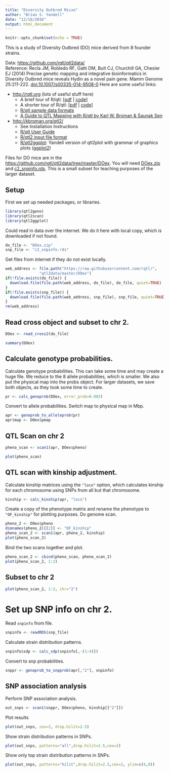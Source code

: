```yaml
---
title: "Diversity Outbred Micxe"
author: "Brian S. Yandell"
date: "12/16/2016"
output: html_document
---
```


```r
knitr::opts_chunk$set(echo = TRUE)
```

This is a study of Diversity Outbred (DO) mice derived from 8 founder strains.

Data: <https://github.com/rqtl/qtl2data/>  
Reference: Recla JM, Robledo RF, Gatti DM, Bult CJ, Churchill GA, Chesler EJ (2014) Precise genetic mapping and integrative bioinformatics in Diversity Outbred mice reveals Hydin as a novel pain gene. Mamm Genome 25:211-222. [doi:10.1007/s00335-014-9508-0](http://dx.doi.org/10.1007/s00335-014-9508-0)
Here are some useful links:

- <http://rqtl.org> (lots of useful stuff here)
    + A brief tour of R/qtl: [[pdf](http://rqtl.org/tutorials/rqtltour.pdf) | [code](http://rqtl.org/tutorials/rqtltour.R)]
    + A shorter tour of R/qtl: [[pdf](http://rqtl.org/tutorials/rqtltour2.pdf) | [code](http://rqtl.org/tutorials/rqtltour2.R)]
    + [R/qtl sample data formats](http://rqtl.org/sampledata/)
    + [A Guide to QTL Mapping with R/qtl by Karl W. Broman & Śaunak Sen](http://www.rqtl.org/book/)
- <http://kbroman.org/qtl2/>
    + See Installation Instructions
    + [R/qtl User Guide](http://kbroman.org/qtl2/assets/vignettes/user_guide.html)
    + [R/qtl2 input file format](http://kbroman.org/qtl2/assets/vignettes/input_files.html)
    + [R/qtl2ggplot](https://github.com/byandell/qtl2ggplot): Yandell version of qtl2plot with grammar of graphics plots ([ggplot2](http://ggplot2.org))

Files for DO mice are in the <https://github.com/rqtl/qtl2data/tree/master/DOex>.
You will need [DOex.zip](https://github.com/rqtl/qtl2data/blob/master/DOex/DOex.zip) and [c2_snpinfo.rds](https://github.com/rqtl/qtl2data/blob/master/DOex/c2_snpinfo.rds). This is a small subset for teaching purposes of the larger dataset.

## Setup

First we set up needed packages, or libraries.

```r
library(qtl2geno)
library(qtl2scan)
library(qtl2ggplot)
```

Could read in data over the internet. We do it here with local copy,
which is downloaded if not found.

```r
do_file <- "DOex.zip"
snp_file <- "c2_snpinfo.rds"
```

Get files from internet if they do not exist locally.

```r
web_address <- file.path("https://raw.githubusercontent.com/rqtl/",
               "qtl2data/master/DOex")
if(!file.exists(do_file)) {
  download.file(file.path(web_address, do_file), do_file, quiet=TRUE)
}
if(!file.exists(snp_file)) {
  download.file(file.path(web_address, snp_file), snp_file, quiet=TRUE)
}
rm(web_address)
```

## Read cross object and subset to chr 2.

```r
DOex <- read_cross2(do_file)
```

```r
summary(DOex)
```

## Calculate genotype probabilities.

Calculate genotype probabilities. This can take some time and may create a huge file.
We reduce to the 8 allele probabilities, which is smaller.
We also put the physical map into the probs object.
For larger datasets, we save both objects, as they took some time to create.

```r
pr <- calc_genoprob(DOex, error_prob=0.002)
```

Convert to allele probabilities.
Switch map to physical map in Mbp.

```r
apr <- genoprob_to_alleleprob(pr)
apr$map <- DOex$pmap
```

## QTL Scan on chr 2

```r
pheno_scan <- scan1(apr, DOex$pheno)
```

```r
plot(pheno_scan)
```

## QTL scan with kinship adjustment.

Calculate kinship matrices using the `"loco"` option, which calculates kinship for each chromosome using SNPs from all but that chromosome.

```r
kinship <- calc_kinship(apr, "loco")
```

Create a copy of the phenotype matrix and rename the phenotype to `"OF_kinship"`
for plotting purposes. Do genome scan.

```r
pheno_2 <- DOex$pheno
dimnames(pheno_2)[[2]] <- "OF_kinship"
pheno_scan_2 <- scan1(apr, pheno_2, kinship)
plot(pheno_scan_2)
```

Bind the two scans together and plot.

```r
pheno_scan_2 <- cbind(pheno_scan, pheno_scan_2)
plot(pheno_scan_2, 1:2)
```

## Subset to chr 2

```r
plot(pheno_scan_2, 1:2, chr="2")
```


# Set up SNP info on chr 2.

Read `snpinfo` from file.

```r
snpinfo <- readRDS(snp_file)
```

Calculate strain distribution patterns.

```r
snpinfo$sdp <- calc_sdp(snpinfo[,-(1:4)])
```

Convert to snp probabilities.

```r
snppr <- genoprob_to_snpprob(apr[,"2"], snpinfo)
```

## SNP association analysis

Perform SNP association analysis.

```r
out_snps <- scan1(snppr, DOex$pheno, kinship[["2"]])
```

Plot results

```r
plot(out_snps, cex=2, drop.hilit=2.5)
```

Show strain distribution patterns in SNPs.

```r
plot(out_snps, patterns="all",drop.hilit=2.5,cex=2)
```

Show only top strain distribution patterns in SNPs.

```r
plot(out_snps, patterns="hilit",drop.hilit=2.5,cex=2, ylim=c(4,8))
```
